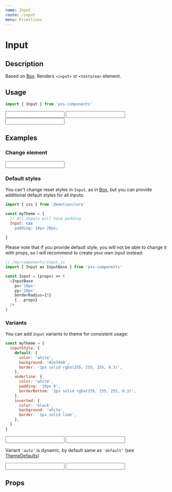 ```yaml
---
name: Input
route: /input
menu: Primitives
---
```



# Input

## Description

Based on [Box](/box). Renders `<input>` or `<textarea>` element.


## Usage

```js
import { Input } from 'pss-components'
```

<Playground>
  <Input defaultValue='Input' />
  <Input defaultValue='Input' variant='auto' mt={1} />
  <Input defaultValue='Input' bg='red' mt={1} />
</Playground>

## Examples

### Change element

<Playground>
  <Input as='textarea' defaultValue='TextArea' variant='auto' rows={3} />
</Playground>

### Default styles

You can't change reset styles in `Input`, as in [Box](/box), but you can provide additional default styles for all inputs:

```js
import { css } from '@emotion/core'

const myTheme = {
  // All Inputs will have padding
  Input: css`
    padding: 10px 20px;
  `
}
```


Please note that if you provide default style, you will not be able to change it with props, so I will recommend to create your own input instead:

```js
// /my/components/input.js
import { Input as InputBase } from 'pss-components'

const Input = (props) => (
  <InputBase 
    px='10px'
    py='20px'
    borderRadius={5}
    {...props}
  />
)
``` 

### Variants

You can add `Input` variants to theme for consistent usage:

```js
const myTheme = {
  inputStyle: {
    default: {
      color: 'white',
      background: '#2e3440',
      border: '1px solid rgba(255, 255, 255, 0.3)',
    },
    underline: {
      color: 'white',
      padding: '10px 0',
      borderBottom: '1px solid rgba(255, 255, 255, 0.3)',
    },
    inverted: {
      color: 'black',
      background: 'white',
      border: '1px solid lime',
    },
  }
}
```

<Playground>
  <Input variant='default' defaultValue='Default' />
</Playground>

<Playground>
  <Input variant='underline' defaultValue='Underlined' />
</Playground>

Variant `'auto'` is dynamic, by default same as `'default'` (see [ThemeDefaults](/theme-defaults))

<Playground>
  <Input variant='auto' mb={1} defaultValue='Auto' />
  
  <ThemeDefaults inputStyle='inverted'>
    <Input variant='auto' defaultValue='Auto' />
  </ThemeDefaults>
</Playground>


## Props

<PropsTable of={Input} />
